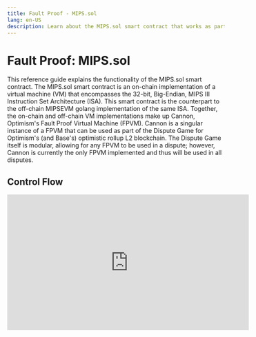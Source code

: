 ```yaml
---
title: Fault Proof - MIPS.sol
lang: en-US
description: Learn about the MIPS.sol smart contract that works as part of Optimism's Fault Proof Virtual Machine.
---
```



# Fault Proof: MIPS.sol

This reference guide explains the functionality of the MIPS.sol smart contract.
The MIPS.sol smart contract is an on-chain implementation of a virtual machine (VM) that encompasses the 32-bit, Big-Endian, MIPS III Instruction Set Architecture (ISA).
This smart contract is the counterpart to the off-chain MIPSEVM golang implementation of the same ISA. Together, the on-chain and off-chain VM implementations make up Cannon,
Optimism's Fault Proof Virtual Machine (FPVM). Cannon is a singular instance of a FPVM that can be used as part of the Dispute Game for Optimism's (and Base's) optimistic rollup L2 blockchain.
The Dispute Game itself is modular, allowing for any FPVM to be used in a dispute; however, Cannon is currently the only FPVM implemented and thus will be used in all disputes.

## Control Flow

<iframe width="560" height="315" src="https://www.youtube.com/embed/nIN5sNc6nQM?si=TL9TcoV01PNcD8D2" title="Walkthrough: OP Stack Fault Proof System Alpha Release" frameborder="0" allow="accelerometer; autoplay; clipboard-write; encrypted-media; gyroscope; picture-in-picture; web-share" allowfullscreen />

In the above video, we can see that the MIPS.sol contract interacts with two other contracts: FaultDisputeGame.sol and PreimageOracle.sol.
FaultDisputeGame.sol is the deployed instance of a Fault Dispute Game for an active dispute, and PreimageOracle.sol stores Pre-images.

*   Pre-images contain data from both L1 and L2,  which includes information such as block headers, transactions, receipts, world state nodes, and more. Pre-images are used as the inputs to the derivation process used to calculate the true L2 state, and subsequently the true L2 state is used to resolve a dispute game.
*   A Fault Dispute Game, at a high-level, will effectively determine what L2 state is currently agreed-upon, and move through L2 state until the first disagreed-upon state is found. How the Pre-images are determined and populated into the PreimageOracle.sol contract is out-of-scope for this reference document on the MIPS.sol contract, as that contract only consumes Pre-images that have already been populated by the off-chain Cannon implementation.

The MIPS.sol contract is called by a running instance of a dispute game i.e. by a FaultDisputeGame.sol contract, and is only called once a dispute game reaches a leaf node in the state transition tree that is currently being disputed.
A leaf node represents a single MIPS instruction (in the case that we're using Cannon as the FPVM) that can then be run on-chain. Given a Pre-image, which is the previously agreed-upon L2 state up until this instruction, and the instruction
state to run in the MIPS.sol contract, the fault dispute game can determine the true post state (or Post-image). This true post state will then be used to determine the outcome of the fault dispute game by comparing the disputed post-state
at the leaf node with the post-state proposed by the disputer.

## Contract State

The MIPS.sol contract only contains a single immutable variable, which corresponds to the address of the PreimageOracle.sol contract.
Otherwise, the contract is stateless, meaning that all state related to playing a MIPS instruction on-chain comes from either the FaultDisputeGame.sol instance, or the PreimageOracle.sol.
Having a stateless MIPS.sol contract means that it can be used by any fault dispute game that is using the Cannon FPVM; the MIPS.sol contract does not need to be re-deployed per fault dispute game instance.
Subsequently, any fault dispute game that is using the same MIPS.sol contract will also share the same PreimageOracle.sol contract.
Note that the PreimageOracle.sol contract is stateful, but how state is stored in the contract and differentiated between different fault dispute game instances is out-of-scope for this document.

While the MIPS.sol contract is stateless, meaning it does not store state in the contract directly, the contract does require up to 3 different types of witness data in order to perform a single MIPS instruction on-chain:

*   Packed VM execution state
*   Memory proofs
*   Pre-images

The Pre-images have already been discussed above, so we will discuss the packed VM execution state and the memory proofs.
As a final note on Pre-images during on-chain execution, it is entirely possible that the MIPS.sol contract never runs a MIPS instruction on-chain that requires the contract to read from PreimageOracle.sol.
There is no requirement to read from the PreimageOracle.sol during instruction execution, but that doesn't mean the PreimageOracle.sol contract is not being used.
The Pre-image information that has been read in previous off-chain instructions leading up to the execution of a single instruction on-chain may still reside in the constructed VM memory.
Thus, even when the instruction run on-chain does not explicitly read from PreimageOracle.sol, Pre-image data may still influence the merkle root that represents the VM's memory.

### Packed VM Execution State

In order to execute a MIPS instruction on-chain, the MIPS.sol contract needs to know important state information such as the instruction to run, the values in each of the general purpose registers, etc.
More specifically, a tightly-packed `State` struct contains all the relevant information that the MIPS.sol contract needs to know. This struct is passed to the contract from the FaultDisputeGame.sol contract when it invokes the `step` function in MIPS.sol (which in-turn executes a single MIPS instruction on-chain).
The following information is stored in the State struct. See [doc reference](https://github.com/ethereum-optimism/optimism/blob/546fb2c7a5796b7fe50b0b7edc7666d3bd281d6f/specs/cannon-fault-proof-vm.md#state) and [code reference](https://github.com/ethereum-optimism/optimism/blob/546fb2c7a5796b7fe50b0b7edc7666d3bd281d6f/packages/contracts-bedrock/src/cannon/MIPS.sol#L26) for details:

1.  memRoot - The merkle root hash of the binary merkle tree that represents the MIPS VM's monolithic 32-bit memory space.
2.  preimageKey - Key that uniquely identifies the Pre-image data to be read (if applicable) from the PreimageOracle.sol contract.
3.  preimageOffset - Each Pre-image is 32 bytes long, however the word size for 32-bit MIPS is 4 bytes. Therefore, only 4 bytes from a Pre-image will be read during a read syscall. The preimageOffset serves as the offset into the Pre-image being read, so that an instruction can continue reading a Pre-image 4 bytes at a time.
4.  pc - The program counter, which points to the memory location that contains the MIPS instruction to execute on-chain.
5.  nextPC - The next program counter, which functions similarly to the program counter except that it points to the next instruction to be executed on-chain. Note that the next instruction may or may not be PC + 8 in the event of a branch or jump instruction. Additionally, the nextPC effectively functions as the [branch delay slot](https://en.wikipedia.org/wiki/MIPS_architecture#cpu_instructions) for the MIPS ISA.
6.  lo - Special purpose 32-bit register that stores the low-order 32-bits from certain multiplication instructions (or special move instructions that store into this register).
7.  hi - Special purpose 32-bit register that stores the high-order 32-bits from certain multiplication instructions (or special move instructions that store into this register)
8.  heap - Pointer to the most recent memory allocation returned via the mmap syscall.
9.  exitCode - uint8 value that represents UNIX exit status code of the VM.
10. exited - Boolean that indicates whether the VM has exited or not.
11. step - Counts the total number of instructions that have been executed.
12. registers - Array of 32, 32-bit values that represent the general purpose registers for the MIPS ISA.

### State Hash

The state hash is the bytes32 value returned to the active Fault Dispute Game upon the completion of a single MIPS instruction in the MIPS.sol contract.
The hash is derived by taking the keccak256 of the above packed VM execution state struct, and then replacing the first byte of the hash with a value that represents the status of the VM.
This value is derived from the exitCode and exited values, and can be:

*   Valid (0)
*   Invalid (1)
*   Panic (2) or
*   Unfinished (3)

The reason for adding the VM status to the state hash is to communicate to the dispute game whether the VM determined the proposed output root was valid or not.
This in turn prevents a user from disputing an output root during a dispute game, but provides the state hash from a cannon trace that actually proves the output root is valid.

### Memory Proofs

Using a 32-bit ISA means that the total size of the address space (assuming no virtual address space) is `2^32 = 4GiB`. Additionally, the MIPS.sol contract is stateless, so it does not store the MIPS memory in contract storage. The primary reason for this is because having to load the entire memory into the MIPS.sol contract in order to execute a single instruction on-chain is prohibitively expensive. Additionally, the entire memory would need to be loaded per fault proof game, requiring multiple instances of the MIPS.sol contract. Therefore, in order to optimize the amount of data that needs to be provided per on-chain instruction execution while still maintaining integrity over the entire 32-bit address space, Optimism has converted the memory into a binary merkle tree.

The binary merkle tree (or hash tree) used to store the memory of the MIPS VM has leaf values that are 32 bytes and has a fixed depth of 27 levels. This in turn allows the binary merkle tree to span the full 32-bit address space: `2^27 * 32 = 2^32` (See [memory proofs](https://github.com/ethereum-optimism/optimism/blob/546fb2c7a5796b7fe50b0b7edc7666d3bd281d6f/cannon/docs/README.md#memory-proofs) for more details). In order to ensure the integrity of the entire address space each time memory is read or written to, one or more memory proofs are provided by the FaultDisputeGame.sol contract each time a MIPS instruction is executed on-chain in MIPS.sol. A memory proof consists of the current leaf value and 27 sibling nodes (28, 32-byte values in total), where the sibling nodes are the keccak256 hash of its own child nodes. Using the leaf value, its 27 sibling nodes, and the memory address converted to its binary representation as a guide (0 or 1 tells the order to concatenate left and right values), we can calculate a merkle root. This merkle root should be exactly the same as the merkle root stored in the VM execution State struct.

Reading to memory and writing to memory work similarly, both involve calculating the merkle root. In the case of a memory write, MIPS.sol must take care to verify the provided proof for the memory location to write to is correct. Additionally, writing to memory will change the merkle root stored in the VM execution State struct.

### State Calculation

While the MIPS.sol contract may only execute a single instruction on-chain, the off-chain Cannon implementation executes all prerequisite MIPS instructions for all state transitions in the disputed L2 state required to reach the disputed instruction that will be executed on-chain. This ensures that the MIPS instruction executed on-chain has the correct VM state and necessary Pre-images stored in the PreimageOracle.sol contract to generate the true post-state that can be used to resolve the dispute game.

## Functions

### oracle

The external view [oracle()](https://github.com/ethereum-optimism/optimism/blob/546fb2c7a5796b7fe50b0b7edc7666d3bd281d6f/packages/contracts-bedrock/src/cannon/MIPS.sol#L65) function is a getter function that returns the PreimageOracle address cast as a IPreimageOracle interface.

### SE

The internal pure [SE()](https://github.com/ethereum-optimism/optimism/blob/546fb2c7a5796b7fe50b0b7edc7666d3bd281d6f/packages/contracts-bedrock/src/cannon/MIPS.sol#L70) function performs a sign-extension (SE) on the provided uint32 value given the number of bits that currently represents the value. While the function operates over an unsigned integer, it follows the typical procedure for [sign-extension of signed values](https://en.wikipedia.org/wiki/Two%27s_complement#Sign_extension) represented using two's complement.

### outputState

The internal [outputState()](https://github.com/ethereum-optimism/optimism/blob/546fb2c7a5796b7fe50b0b7edc7666d3bd281d6f/packages/contracts-bedrock/src/cannon/MIPS.sol#L81) function computes the keccak256 hash of all values in the VM execution State struct, and then masks the first two bits of the hash with the current status of the VM as derived from the exitCode and exited values. Despite the complexity of the function (due to the use of assembly), the implementation is effectively tightly packing all the variables in the State struct together, then taking the keccak256 of the packed bytes. A Solidity equivalent implementation can be viewed in the [outputState()](https://github.com/ethereum-optimism/optimism/blob/546fb2c7a5796b7fe50b0b7edc7666d3bd281d6f/packages/contracts-bedrock/test/MIPS.t.sol#L1574) function located in the foundry test suite.

### handleSyscall

The internal [handleSyscall()](https://github.com/ethereum-optimism/optimism/blob/546fb2c7a5796b7fe50b0b7edc7666d3bd281d6f/packages/contracts-bedrock/src/cannon/MIPS.sol#L145) function handles the syscall MIPS instruction. Only a subset of all syscall numbers are supported by the MIPS.sol contract; however, any syscall that is not explicitly supported will return 0s instead of reverting. Most syscalls that are supported partially mimic the behavior specified by the linux manual pages. The two most important syscall numbers that are supported are read and write.

#### syscall read

When given file descriptor 5 as the target of the read syscall, handleSyscall will call the PreimageOracle.sol contract to read a 32-byte Pre-image at the current location determined by the preimageKey stored in the VM execution State struct. Once the 32-byte Pre-image has been read, the function will then determine the number of bytes to read (up to 4 bytes) and the location in memory to store the bytes. The number of bytes to read may be any value between 1 and 4, depending on the alignment of the offset in the returned Pre-image and the alignment of the memory position to write the data to.

#### syscall write

When given the file descriptor 6 as the target of the write syscall, handleSyscall will not call the PreimageOracle.sol contract to write a new Pre-image. Only the off-chain Cannon implementation writes to the PreimageOracle.sol contract. Instead, the function computes the new value of the preimageKey given the 4-byte value that would be written to the PreimageOracle.sol contract. Additionally, the function resets the preimageOffset to 0. It is expected that the off-chain Cannon implementation has already written the data to the PreimageOracle.sol contract at the location of the newly-derived preimageKey.

### handleBranch

The internal [handleBranch()](https://github.com/ethereum-optimism/optimism/blob/546fb2c7a5796b7fe50b0b7edc7666d3bd281d6f/packages/contracts-bedrock/src/cannon/MIPS.sol#L313) function handles the multiple branch opcodes and conforms to the MIPS specification for the instructions.

### handleHiLo

The internal [handleHiLo()](https://github.com/ethereum-optimism/optimism/blob/546fb2c7a5796b7fe50b0b7edc7666d3bd281d6f/packages/contracts-bedrock/src/cannon/MIPS.sol#L377) function handles the multiplication, division, and move opcodes that interact with the hi and lo registers and conforms to the MIPS specification for the instructions.

### handleJump

The internal [handleJump()](https://github.com/ethereum-optimism/optimism/blob/546fb2c7a5796b7fe50b0b7edc7666d3bd281d6f/packages/contracts-bedrock/src/cannon/MIPS.sol#L448) function handles J-type opcodes and conforms to the MIPS specification for the instructions.

### handleRd

The internal [handleRd()](https://github.com/ethereum-optimism/optimism/blob/546fb2c7a5796b7fe50b0b7edc7666d3bd281d6f/packages/contracts-bedrock/src/cannon/MIPS.sol#L480) function handles storing a value into a specified register. Certain instructions may include a conditional value, which determines whether the value is stored in the register or not.

proofOffset
The internal pure [proofOffset()](https://github.com/ethereum-optimism/optimism/blob/546fb2c7a5796b7fe50b0b7edc7666d3bd281d6f/packages/contracts-bedrock/src/cannon/MIPS.sol#L508) function handles calculating the offset in calldata to the start of a memory proof given an index. The calldata is provided to this function via the top-level step() function call. Looking at the calldata, there are two bytes values passed: stateData and proof. The bytes stateData value is the packed VM execution State struct, and the bytes proof value represents one or more memory proofs that may be necessary for the on-chain execution of the MIPS instruction. The stateData and memory proof(s) are encoded in calldata using the [Solidity ABI encoding specification](https://docs.soliditylang.org/en/develop/abi-spec.html). Using this information, we can derive the hardcoded values that are being used in the proofOffset() function:

### readMem

The internal pure [readMem()](https://github.com/ethereum-optimism/optimism/blob/546fb2c7a5796b7fe50b0b7edc7666d3bd281d6f/packages/contracts-bedrock/src/cannon/MIPS.sol#L526) function is a helper function that, given a 32-bit address and an index to a memory proof in calldata, validates the leaf node using the memory proof and then returns the specific 4-byte value to read. Note that a leaf node is 32-bytes so at most readMem() will only read 4-bytes due to the 32-bit MIPS architecture. The validation given a leaf node and its 27 sibling nodes follows the standard logic for verifying inclusion in a merkle tree. The address is used as the path in order to determine the order for hashing two nodes (or the leaf and a node) together. Once the top of the tree has been reached, and the merkle root calculated, the calculated root is checked against the merkle root stored in the VM execution State struct. Once the leaf node has been verified, the logic will shift to the correct location within the 32-bytes value to read from. Also note that readMem will always start at an aligned 4-byte location; therefore it is up to subsequent logic to determine the correct position within a 4-byte word in unaligned memory read or write situations.

### writeMem

The internal pure [writeMem()](https://github.com/ethereum-optimism/optimism/blob/546fb2c7a5796b7fe50b0b7edc7666d3bd281d6f/packages/contracts-bedrock/src/cannon/MIPS.sol#L580) function is a helper function that, given a 32-bit address, an index to a memory proof in calldata, and a 32-bit value to write, calculates the new merkle root of the VM execution State struct.
Calculating the new merkle root follows the same logic as in the readMem() function, except that the new value will be stored in the State struct. Note that writeMem does not verify the proof used to calculate the new merkle root.

<Callout type="warning">
  It is **critically important** that the memory proof being used is verified beforehand by calling the readMem() function.
</Callout>

Also note that writeMem(), similar to readMem(), only works over 4-byte aligned words. Therefore, it is up to the logic that calls writeMem() to generate a value to write such that if an unaligned memory write occurs, the value already reflects that.

### step

The public [step()](https://github.com/ethereum-optimism/optimism/blob/546fb2c7a5796b7fe50b0b7edc7666d3bd281d6f/packages/contracts-bedrock/src/cannon/MIPS.sol#L624) function is the top-level call that executes a single MIPS instruction. This function will be called by an active dispute game in order to determine the true post state given a pre state and a MIPS instruction to run. At a high-level, the function performs the following steps:

1.  Verifies and unpacks the stateData variable into the VM execution state Struct (in memory).
2.  Reads the instruction located at the program counter (pc).
3.  Interprets and executes the MIPS instruction according to the MIPS specification.
4.  Writes results to registers or memory (if applicable) and updates the VM execution state Struct accordingly.

### execute

The internal pure [execute()](https://github.com/ethereum-optimism/optimism/blob/546fb2c7a5796b7fe50b0b7edc7666d3bd281d6f/packages/contracts-bedrock/src/cannon/MIPS.sol#L793) function handles the execution of MIPS instructions that are not handled by other functions. The execute() function primarily handles R-type instructions according to the MIPS specification, however other instructions will pass through this function. Instructions handled by other functions will simply return. Invalid or unsupported instructions will cause the execute() function to revert.

## Common Bitwise Operation Use Cases

1.  Isolating certain bits from a number can be done using the & operator (and(x,y) in Yul), this is also known as generating a bitmask.
2.  Combining bits from two numbers together can be done using the | operator (or(x, y) in Yul).
3.  Modulo arithmetic can be expressed using the following bitwise operation: `x % y = x & (y - 1), ex. x % 4 = x & 3.` Note this is only equivalent for unsigned integers.
4.  Multiplication using a value with a base of 2 can be expressed using the following bitwise operation: `x * y = x << z, where y = 2^z`
    Ex. `x * 8 = x << 3, where 8 = 2^3`

## Table Of Supported MIPS Instructions

| Instruction Name                               | Opcode Num. | Funct Num. | Other Num. |
| ---------------------------------------------- | ----------- | ---------- | ---------- |
| SYSCALL (System Call)                          | 0x00        | 0x0C       | -          |
| J (Jump)                                       | 0x02        | -          | -          |
| JR (Jump Register)                             | 0x00        | 0x08       | -          |
| JAL (Jump and Link)                            | 0x03        | -          | -          |
| JALR (Jump and Link Register)                  | 0x00        | 0x09       | -          |
| BEQ (Branch on Equal)                          | 0x04        | -          | -          |
| BNE (Branch on Not Equal)                      | 0x05        | -          | -          |
| BLEZ (Branch on Less Than or Equal to Zero)    | 0x06        | -          | -          |
| BGTZ (Branch on Greater Than Zero)             | 0x07        | -          | -          |
| BLTZ (Branch on Less Than Zero)                | 0x01        | -          | 0x00       |
| BGEZ (Branch on Greater Than or Equal to Zero) | 0x01        | -          | 0x01       |
| MOVZ (Move Conditional on Zero)                | 0x00        | 0x0A       | -          |
| MOVN (Move Conditional on Not Zero)            | 0x00        | 0x0B       | -          |
| MFHI (Move from HI)                            | 0x00        | 0x10       | -          |
| MTHI (Move to HI)                              | 0x00        | 0x11       | -          |
| MFLO (Move from LO)                            | 0x00        | 0x12       | -          |
| MTLO (Move to LO)                              | 0x00        | 0x13       | -          |
| MULT (Multiply Word)                           | 0x00        | 0x18       | -          |
| MULTU (Multiply Unsigned Word)                 | 0x00        | 0x19       | -          |
| DIV (Divide Word)                              | 0x00        | 0x1A       | -          |
| DIVU (Divide Unsigned Word)                    | 0x00        | 0x1B       | -          |
| ADD (Add Word)                                 | 0x00        | 0x20       | -          |
| ADDU (Add Unsigned Word)                       | 0x00        | 0x21       | -          |
| ADDI (Add Immediate Word)                      | 0x08        | -          | -          |
| ADDIU (Add Immediate Unsigned Word)            | 0x09        | -          | -          |
| SUB (Subtract Word)                            | 0x00        | 0x22       | -          |
| SUBU (Subtract Unsigned Word)                  | 0x00        | 0x23       | -          |
| SLT (Set on Less Than)                         | 0x00        | 0x2A       | -          |
| SLTU (Set on Less Than Unsigned)               | 0x00        | 0x2B       | -          |
| SLTI (Set on Less Than Immediate)              | 0x0A        | -          | -          |
| SLTIU (Set on Less Than Immediate Unsigned)    | 0x0B        | -          | -          |
| AND (And)                                      | 0x00        | 0x24       | -          |
| ANDI (And Immediate)                           | 0x0C        | -          | -          |
| OR (Or)                                        | 0x00        | 0x25       | -          |
| ORI (Or Immediate)                             | 0x0D        | -          | -          |
| XOR (Exclusive Or)                             | 0x00        | 0x26       | -          |
| XORI (Exclusive Or Immediate)                  | 0x0E        | -          | -          |
| NOR (Nor)                                      | 0x00        | 0x27       | -          |
| SLL (Shift Word Left Logical)                  | 0x00        | 0x00       | -          |
| SRL (Shift Word Right Logical)                 | 0x00        | 0x02       | -          |
| SRA (Shift Word Right Arithmetic)              | 0x00        | 0x03       | -          |
| SLLV (Shift Word Left Logical Variable)        | 0x00        | 0x04       | -          |
| SRLV (Shift Word Right Logical Variable)       | 0x00        | 0x06       | -          |
| SRAV (Shift Word Right Arithmetic Variable)    | 0x00        | 0x07       | -          |
| MUL (Multiply Word to Register)                | 0x1C        | 0x02       | -          |
| CLZ (Count Leading Zeros in Word)              | 0x1C        | 0x20       | -          |
| CLO (Count Leading Ones in Word)               | 0x1C        | 0x21       | -          |
| LUI (Load Upper Immediate)                     | 0x0F        | -          | -          |
| LL (Load Linked Word)                          | 0x30        | -          | -          |
| LB (Load Byte)                                 | 0x20        | -          | -          |
| LBU (Load Byte Unsigned)                       | 0x24        | -          | -          |
| LH (Load Halfword)                             | 0x21        | -          | -          |
| LHU (Load Halfword Unsigned)                   | 0x25        | -          | -          |
| LW (Load Word)                                 | 0x23        | -          | -          |
| LWL (Load Word Left)                           | 0x22        | -          | -          |
| LWR (Load Word Right)                          | 0x26        | -          | -          |
| SB (Store Byte)                                | 0x28        | -          | -          |
| SH (Store Halfword)                            | 0x29        | -          | -          |
| SW (Store Word)                                | 0x2B        | -          | -          |
| SWL (Store Word Left)                          | 0x2A        | -          | -          |
| SWR (Store Word Right)                         | 0x2E        | -          | -          |
| SC (Store Conditional Word)                    | 0x38        | -          | -          |
| SYNC (Synchronize Shared Memory)               | 0x00        | 0x0F       | -          |

## Further Reading

*   [Cannon Overview](https://github.com/ethereum-optimism/optimism/blob/546fb2c7a5796b7fe50b0b7edc7666d3bd281d6f/cannon/docs/README.md)
*   [Cannon FPVM Specification](https://github.com/ethereum-optimism/optimism/blob/546fb2c7a5796b7fe50b0b7edc7666d3bd281d6f/specs/cannon-fault-proof-vm.md)
*   [MIPS Reference Sheet](https://inst.eecs.berkeley.edu/~cs61c/resources/MIPS_Green_Sheet.pdf)
*   [MIPS IV ISA Specification](https://www.cs.cmu.edu/afs/cs/academic/class/15740-f97/public/doc/mips-isa.pdf)
*   [MIPS32 Architecture For Programmers Volume II (for SPECIAL2 opcodes)](https://www.cs.cornell.edu/courses/cs3410/2008fa/MIPS_Vol2.pdf)
*   [MIPS Assembly Wiki Book](https://en.wikibooks.org/wiki/MIPS_Assembly)
*   [MIPS syscall numbers](https://github.com/torvalds/linux/blob/e2be04c7f9958dde770eeb8b30e829ca969b37bb/arch/mips/include/uapi/asm/unistd.h#L23)
*   [Yul Instructions](https://docs.soliditylang.org/en/latest/yul.html#evm-dialect)
*   [Solidity ABI Encoding Specification](https://docs.soliditylang.org/en/develop/abi-spec.html)
